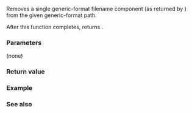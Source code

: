 {{cpp/filesystem/path/title|remove_filename}}
{{cpp/filesystem/path/navbar}}
{{dcl begin}}
{{dcl|since=c++17|
path&amp; remove_filename();
}}
{{dcl end}}

Removes a single generic-format filename component (as returned by {{ltt|cpp/filesystem/path/filename}}) from the given generic-format path.

After this function completes, {{ltt|cpp/filesystem/path/has_path|has_filename}} returns {{c|false}}.

===Parameters===
(none)

===Return value===
{{c|*this}}

{{cpp/impldef exception}}

===Example===
{{example
|code=
#include &lt;filesystem&gt;
#include &lt;iostream&gt;
namespace fs = std::filesystem;
 
int main()
{
    fs::path p;
    std::cout &lt;&lt; std::boolalpha
              &lt;&lt; (p = "foo/bar").remove_filename() &lt;&lt; '\t' &lt;&lt; p.has_filename() &lt;&lt; '\n'
              &lt;&lt; (p = "foo/").remove_filename() &lt;&lt; '\t' &lt;&lt; p.has_filename() &lt;&lt; '\n'
              &lt;&lt; (p = "/foo").remove_filename() &lt;&lt; '\t' &lt;&lt; p.has_filename() &lt;&lt; '\n'
              &lt;&lt; (p = "/").remove_filename() &lt;&lt; '\t' &lt;&lt; p.has_filename() &lt;&lt; '\n'
              &lt;&lt; (p = "").remove_filename() &lt;&lt; '\t' &lt;&lt; p.has_filename() &lt;&lt; '\n';
}
|output=
"foo/"  false
"foo/"  false
"/"     false
"/"     false
""      false
}}

===See also===
{{dsc begin}}
{{dsc inc|cpp/filesystem/path/dsc filename}}
{{dsc inc|cpp/filesystem/path/dsc replace_filename}}
{{dsc mem fun|cpp/filesystem/path/has_path|title=has_filename|checks if the corresponding path element is not empty}}
{{dsc end}}

{{langlinks|es|ja|ru|zh}}